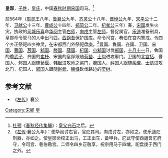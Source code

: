 {{模板:Infobox 先秦人物
|名称= 皇郧
|图像=
|图说=
|姓=[[子姓|子]]
|氏=皇
|名=郧
|字=
|别名=
|别字=
|谥号=
|时代=春秋
|国家=[[宋国|宋]] 
|身份=司马
|出生=
|逝世=
|在位=
|父=
|母=
|正妻=
|妾=
|子女=
|太子=
}}
'''皇郧'''，[[子姓|子姓]]，[[皇氏|皇氏]]，中国[[春秋时期|春秋时期]][[宋国|宋国]]司马。<ref>[[杜预|杜预]]《[[春秋经传集解|春秋经传集解]]》：[[皇父充石|皇父充石]]之后。</ref>

前564年（[[周灵王|周灵王]]八年、[[鲁襄公|鲁襄公]]九年、[[齐灵公|齐灵公]]十八年、[[晋悼公|晋悼公]]九年、[[宋平公|宋平公]]十二年、[[卫献公|卫献公]]十三年、[[曹成公|曹成公]]十四年、[[郑简公|郑简公]]二年、[[杞孝公|杞孝公]]三年）春，[[宋国|宋国]]发生火灾。执政的[[司城|司城]][[乐喜|乐喜]]命[[华阅|华阅]]主管[[右师|右师]]，[[向戌|向戌]]主管[[左师|左师]]，督促属官，[[乐遄|乐遄]]准备刑具，皇郧命令管马的人牵出马匹。[[西鉏吾|西鉏吾]]保护国库。命令司宫，巷伯在宫内警戒。令四个乡正祭祀四乡神灵，在宋都西门外祭祀[[盘庚|盘庚]]。<ref>《[[左传|左传]]·襄公九年》：使华阅讨右官，官庀其司。向戌讨左，亦如之。使乐遄庀刑器，亦如之。使皇郧命校正出马，工正出车，备甲兵，庀武守使西鉏吾庀府守，令司宫、巷伯儆宫。二师令四乡正敬享，祝宗用马于四墉，祀盘庚于西门之外。</ref>[[晋国|晋国]]、[[鲁国|鲁国]]、[[齐国|齐国]]、[[卫国|卫国]]、[[宋国|宋国]]、[[曹国|曹国]]、[[莒国|莒国]]、[[邾国|邾国]]、[[滕国|滕国]]、[[薛国|薛国]]、[[杞国|杞国]]、[[小邾国|小邾国]]讨伐[[郑国|郑国]]，[[十月十一|十月十一]]日，鲁国的[[季武子|季武子]]、齐国的[[崔杼|崔杼]]、宋国的皇郧跟随[[荀罃|荀罃]]、[[士匄|士匄]]进攻鄟门。卫国的[[北宫括|北宫括]]、曹国人、邾国人跟随[[荀偃|荀偃]]、[[韩起|韩起]]进攻师之梁门，滕国人、薛国人跟随[[栾黡|栾黡]]、[[士鲂|士鲂]]进攻北门，杞国人、[[郳国|郳国]]人跟随[[赵武|赵武]]、[[魏绛|魏绛]]砍伐路边的[[栗树|栗树]]。

==参考文献==
*《[[左传|左传]]》襄公
<references/>
[[Category:宋卿|Category:宋卿]] 
[[Category:子姓|皇]]